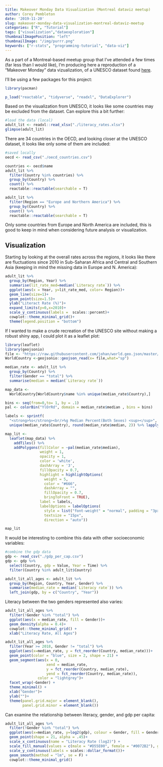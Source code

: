 ```yaml
---
title: Makeover Monday Data Visualization (Montreal dataviz meetup)
author: Corey Pembleton
date: '2019-11-20'
slug: makeover-monday-data-visualization-montreal-dataviz-meetup
categories: ["R", "Tutorial"]
tags: ["visualization","dataexploration"]
thumbnailImagePosition: "left"
thumbnailImage: "/img/purrr.png"
keywords: ["r-stats", "programming-tutorial", "data-viz"]
---
```


As a part of a Montreal-based meetup group that I've attended a few times (far less than I would like), I'm producing here a reproduction of a "Makeover Monday" data vizualization, of a UNESCO dataset found [here](http://tcg.uis.unesco.org/4-6-2-youth-adult-literacy-rate/).


I'll be using a few packages for this project:

```r
library(pacman)

p_load("reactable", "tidyverse", "readxl", "DataExplorer")

```

Based on the visualization from UNESCO, it looks like some countries may be excluded from the dataset. Can explore this a bit further:

```r
#load the data (local)
adult_lit <- readxl::read_xlsx("./literacy_rates.xlsx")
glimpse(adult_lit)
```

There are 34 countries in the OECD, and looking closer at the UNESCO dataset, it looks like only some of them are included:
```r
#saved locally
oecd <- read_csv("./oecd_countries.csv")

countries <- oecd$name
adult_lit %>% 
  filter(Country %in% countries) %>% 
  group_by(Country) %>% 
  count() %>% 
  reactable::reactable(searchable = T)

```

```r
adult_lit %>% 
  filter(Region == "Europe and Northern America") %>% 
  group_by(Country) %>% 
  count() %>% 
  reactable::reactable(searchable = T)

```


Only some countries from Europe and North America are included, this is good to keep in mind when considering future analysis or visualization. 

## Visualization

Starting by looking at the overall rates across the regions, it looks like there are fluctuations since 2010 in Sub-Saharan Africa and Central and Southern Asia (keeping in mind the missing data in Europe and N. America):

```r
adult_lit %>% 
  group_by(Region, Year) %>% 
  summarise(lit_rate_med=median(`Literacy rate`)) %>% 
  ggplot(aes(x = Year, y=lit_rate_med, color= Region))+
  geom_line(size=1)+
  geom_point(size=1.5)+
  ylab("Literact Rate (%)")+
  expand_limits(y=0,x=2010)+
  scale_y_continuous(labels =  scales::percent)+
  cowplot::theme_minimal_grid()+
  theme(legend.position = "bottom")

```


If I wanted to make a crude recreation of the UNESCO site without making a robust shiny app, I could plot it as a leaflet plot:

```r
library(leaflet)
library(geojsonio)
file <- "https://raw.githubusercontent.com/johan/world.geo.json/master/countries.geo.json"
WorldCountry <-geojsonio::geojson_read(x= file,what="sp")

median_rate <- adult_lit %>% 
  group_by(Country) %>% 
  filter(Gender == "total") %>% 
  summarise(median = median(`Literacy rate`))

map_data <- 
  WorldCountry[WorldCountry$name %in% unique(median_rate$Country),]

bins <- seq(from=0,to= 1, by = .1) 
pal <- colorBin("YlOrRd", domain = median_rate$median , bins = bins)

labels <- sprintf(
  "<strong>%s</strong><br/>%g Median Percent(Both Sexes) <sup></sup>",
  unique(median_rate$Country), round(median_rate$median, 2)) %>% lapply(htmltools::HTML)

map_lit <- 
  leaflet(map_data) %>% 
    addTiles() %>% 
    addPolygons(fillColor = ~pal(median_rate$median),
                weight = 1,
                opacity = 1,
                color = 'white',
                dashArray = '3',
                fillOpacity = 0.7,
                highlight = highlightOptions(
                  weight = 5,
                  color = "#666",
                  dashArray = "",
                  fillOpacity = 0.7,
                  bringToFront = TRUE),
                label = labels,
                labelOptions = labelOptions(
                  style = list("font-weight" = "normal", padding = "3px 8px"),
                  textsize = "15px",
                  direction = "auto"))

map_lit
```


It would be interesting to combine this data with other socioeconomic variables:

```r
#combine the gdp data
gdp <- read_csv("./gdp_per_cap.csv")
gdp <- gdp %>% 
  select(Country, gdp = Value, Year = Time) %>%
  filter(Country %in% adult_lit$Country) 

adult_lit_all_ages <- adult_lit %>% 
  group_by(Region, Country, Year, Gender) %>% 
  summarise(median_rate = median(`Literacy rate`)) %>%
  left_join(gdp, by = c("Country", "Year"))
```




Literacy between the two genders represented also varies:

```r

adult_lit_all_ages %>% 
  filter(!Gender %in% "total") %>% 
  ggplot(aes(x = median_rate, fill = Gender))+
  geom_density(alpha = 0.4)+
  cowplot::theme_minimal_grid() +
  xlab("Literacy Rate, All Ages")
```

```r
adult_lit_all_ages %>% 
  filter(Year >= 2018, Gender != "total") %>% 
  ggplot(aes(x=median_rate, y = fct_reorder(Country, median_rate)))+
  geom_point(color = "blue", size = 2, shape = 21) +
  geom_segment(aes(x = 0, 
                   xend = median_rate,
                   y = fct_reorder(Country, median_rate),
                   yend = fct_reorder(Country, median_rate)),
               color = "lightgrey")+
  facet_wrap(~Gender) +
  theme_minimal() +
  xlab("Gender")+
  ylab("")+
  theme(panel.grid.major = element_blank(),
        panel.grid.minor = element_blank())

```


Can examine the relationship between literacy, gender, and gdp per capita:

```r
adult_lit_all_ages %>% 
  filter(!Gender %in% "total") %>% 
  ggplot(aes(x=median_rate, y=log2(gdp), colour = Gender, fill = Gender))+
  geom_point(shape = 21, alpha = .45)+
  scale_x_continuous(name = "Literacy Rate (log2)") +
  scale_fill_manual(values = c(male = "#D55E00", female = "#0072B2"), guide = "none")+
  scale_y_continuous(labels = scales::dollar_format())+
  geom_smooth(method = "lm", se = F) +
  cowplot::theme_minimal_grid()
```

